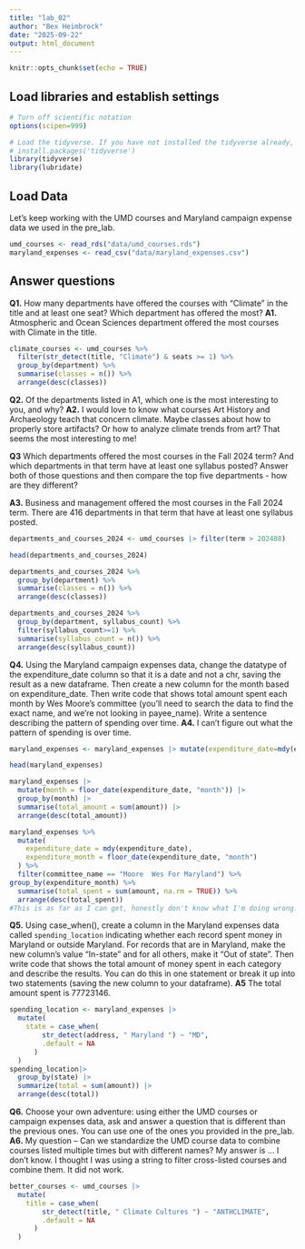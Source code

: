```yaml
---
title: "lab_02"
author: "Bex Heimbrock"
date: "2025-09-22"
output: html_document
---
```


```r
knitr::opts_chunk$set(echo = TRUE)
```

## Load libraries and establish settings

```r
# Turn off scientific notation
options(scipen=999)

# Load the tidyverse. If you have not installed the tidyverse already, remove the # from the next line and run it first.  
# install.packages('tidyverse')
library(tidyverse)
library(lubridate)
```

## Load Data

Let's keep working with the UMD courses and Maryland campaign expense data we used in the pre_lab.

```r
umd_courses <- read_rds("data/umd_courses.rds")
maryland_expenses <- read_csv("data/maryland_expenses.csv")
```

## Answer questions

**Q1.** How many departments have offered the courses with "Climate" in the title and at least one seat? Which department has offered the most? **A1.** Atmospheric and Ocean Sciences department offered the most courses with Climate in the title. 

```r
climate_courses <- umd_courses %>%
  filter(str_detect(title, "Climate") & seats >= 1) %>% 
  group_by(department) %>% 
  summarise(classes = n()) %>% 
  arrange(desc(classes))
```

**Q2.** Of the departments listed in A1, which one is the most interesting to you, and why? **A2.** I would love to know what courses Art History and Archaeology teach that concern climate. Maybe classes about how to properly store artifacts? Or how to analyze climate trends from art? That seems the most interesting to me!

**Q3** Which departments offered the most courses in the Fall 2024 term? And which departments in that term have at least one syllabus posted? Answer both of those questions and then compare the top five departments - how are they different?

**A3.** Business and management offered the most courses in the Fall 2024 term. There are 416 departments in that term that have at least one syllabus posted.

```r
departments_and_courses_2024 <- umd_courses |> filter(term > 202408)

head(departments_and_courses_2024)
```
```r
departments_and_courses_2024 %>%
  group_by(department) %>% 
  summarise(classes = n()) %>% 
  arrange(desc(classes))
```
```r
departments_and_courses_2024 %>%
  group_by(department, syllabus_count) %>% 
  filter(syllabus_count>=1) %>% 
  summarise(syllabus_count = n()) %>% 
  arrange(desc(syllabus_count))
```
**Q4.** Using the Maryland campaign expenses data, change the datatype of the expenditure_date column so that it is a date and not a chr, saving the result as a new dataframe. Then create a new column for the month based on expenditure_date. Then write code that shows total amount spent each month by Wes Moore's committee (you'll need to search the data to find the exact name, and we're not looking in payee_name). Write a sentence describing the pattern of spending over time. **A4.** I can't figure out what the pattern of spending is over time.

```r
maryland_expenses <- maryland_expenses |> mutate(expenditure_date=mdy(expenditure_date))

head(maryland_expenses)
```
```r
maryland_expenses |>
  mutate(month = floor_date(expenditure_date, "month")) |>
  group_by(month) |>
  summarise(total_amount = sum(amount)) |>
  arrange(desc(total_amount))
```
```r
maryland_expenses %>%
  mutate(
    expenditure_date = mdy(expenditure_date),
    expenditure_month = floor_date(expenditure_date, "month")
  ) %>%
  filter(committee_name == "Moore  Wes For Maryland") %>%
group_by(expenditure_month) %>%
  summarise(total_spent = sum(amount, na.rm = TRUE)) %>%
  arrange(desc(total_spent))
#This is as far as I can get, honestly don't know what I'm doing wrong.
```
**Q5.** Using case_when(), create a column in the Maryland expenses data called `spending_location` indicating whether each record spent money in Maryland or outside Maryland. For records that are in Maryland, make the new column's value "In-state" and for all others, make it "Out of state". Then write code that shows the total amount of money spent in each category and describe the results. You can do this in one statement or break it up into two statements (saving the new column to your dataframe). **A5** The total amount spent is 77723146.

```r
spending_location <- maryland_expenses |>
  mutate(
    state = case_when(
        str_detect(address, " Maryland ") ~ "MD",
        .default = NA
      )
  )
spending_location|>
  group_by(state) |>
  summarize(total = sum(amount)) |>
  arrange(desc(total))
```

**Q6.** Choose your own adventure: using either the UMD courses or campaign expenses data, ask and answer a question that is different than the previous ones. You can use one of the ones you provided in the pre_lab. **A6.** My question -- Can we standardize the UMD course data to combine courses listed multiple times but with different names? My answer is ... I don't know. I thought I was using a string to filter cross-listed courses and combine them. It did not work.

```r
better_courses <- umd_courses |>
  mutate(
    title = case_when(
        str_detect(title, " Climate Cultures ") ~ "ANTHCLIMATE",
        .default = NA
      )
  )
```
